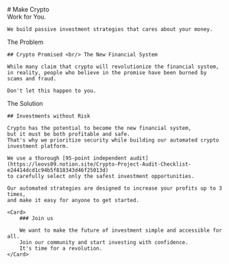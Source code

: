 
<Hero>
    # Make Crypto <br/> Work for You.

    We build passive investment strategies that cares about your money.
</Hero>

<Problem>
    <Category>The Problem</Category>

    ## Crypto Promised <br/> The New Financial System
    
    While many claim that crypto will revolutionize the financial system, 
    in reality, people who believe in the promise have been burned by scams and fraud. 

    Don't let this happen to you.
</Problem>

<Solution>
    <Category>The Solution</Category>

    ## Investments without Risk

    Crypto has the potential to become the new financial system, 
    but it must be both profitable and safe. 
    That's why we prioritize security while building our automated crypto investment platform.

    We use a thorough [95-point independent audit](https://leovs09.notion.site/Crypto-Project-Audit-Checklist-e24414dcd1c94b5f818343d46f25013d) 
    to carefully select only the safest investment opportunities.

    Our automated strategies are designed to increase your profits up to 3 times, 
    and make it easy for anyone to get started. 

    <Card>
        ### Join us
        
        We want to make the future of investment simple and accessible for all.
        Join our community and start investing with confidence. 
        It's time for a revolution.
    </Card>

</Solution>



